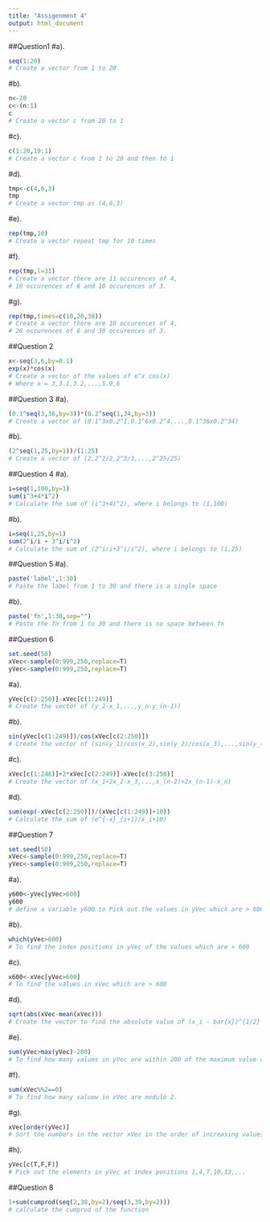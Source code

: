 ---
title: "Assigenment 4"
output: html_document
---

##Question1
#a).
```{r}
seq(1:20)
# Create a vector from 1 to 20
```
#b).
```{r}
n<-20
c<-(n:1)
c
# Create a vector c from 20 to 1
```

#c).
```{r}
c(1:20,19:1)
# Create a vector c from 1 to 20 and then to 1
```

#d).
```{r}
tmp<-c(4,6,3)
tmp
# Create a vector tmp as (4,6,3)
```

#e).
```{r}
rep(tmp,10)
# Create a vector repeat tmp for 10 times
```

#f). 
```{r}
rep(tmp,l=31)
# Create a vector there are 11 occurences of 4, 
# 10 occurences of 6 and 10 occurences of 3.
```

#g).
```{r}
rep(tmp,times=c(10,20,30))
# Create a vector there are 10 occurences of 4,
# 20 occurences of 6 and 30 occurences of 3.
```

##Question 2
```{r}
x<-seq(3,6,by=0.1)
exp(x)*cos(x)
# Create a vector of the values of e^x cos(x)
# Where x = 3,3.1,3.2,...,5.9,6
```

##Question 3
#a).
```{r}
(0.1^seq(3,36,by=3))*(0.2^seq(1,34,by=3))
# Create a vector of (0.1^3x0.2^1,0.1^6x0.2^4,...,0.1^36x0.2^34)
```

#b).
```{r}
(2^seq(1,25,by=1))/(1:25)
# Create a vector of (2,2^2/2,2^3/3,...,2^25/25)
```

##Question 4
#a).
```{r}
i=seq(1,100,by=1)
sum(i^3+4*i^2)
# Calculate the sum of (i^3+4i^2), where i belongs to (1,100)
```

#b).
```{r}
i=seq(1,25,by=1)
sum(2^i/i + 3^i/i^2)
# Calculate the sum of (2^i/i+3^i/i^2), where i belongs to (1,25)
```

##Question 5
#a).
```{r}
paste('label',1:30)
# Paste the label from 1 to 30 and there is a single space
```

#b).
```{r}
paste('fn',1:30,sep="")
# Paste the fn from 1 to 30 and there is no space between fn
```

##Question 6
```{r}
set.seed(50)
xVec<-sample(0:999,250,replace=T)
yVec<-sample(0:999,250,replace=T)
```

#a).
```{r}
yVec[c(2:250)]-xVec[c(1:249)]
# Create the vector of (y_2-x_1,...,y_n-y_(n-1))
```

#b).
```{r}
sin(yVec[c(1:249)])/cos(xVec[c(2:250)])
# Create the vector of (sin(y_1)/cos(x_2),sin(y_2)/cos(x_3),...,sin(y_(n-1))/cos(x_n))
```

#c).
```{r}
xVec[c(1:248)]+2*xVec[c(2:249)]-xVec[c(3:250)]
# Create the vector of (x_1+2x_2-x_3,...,x_(n-2)+2x_(n-1)-x_n)
```

#d).
```{r}
sum(exp(-xVec[c(2:250)])/(xVec[c(1:249)]+10))
# Calculate the sum of (e^{-x}_{i+1}/x_i+10)
```

##Question 7 
```{r}
set.seed(50)
xVec<-sample(0:999,250,replace=T)
yVec<-sample(0:999,250,replace=T)
```
#a).
```{r}
y600<-yVec[yVec>600]
y600
# define a variable y600 to Pick out the values in yVec which are > 600
```

#b).
```{r}
which(yVec>600)
# To find the index positions in yVec of the values which are > 600
```

#c).
```{r}
x600<-xVec[yVec>600]
# To find the values in xVec which are > 600
```
#d).
```{r}
sqrt(abs(xVec-mean(xVec)))
# Create the vector to find the absolute value of (x_i - bar{x})^{1/2}
```

#e).
```{r}
sum(yVec>max(yVec)-200)
# To find how many values in yVec are within 200 of the maximum value of the terms in yVec
```

#f).
```{r}
sum(xVec%%2==0)
# To find how many valuew in xVec are modulo 2.
```

#g).
```{r}
xVec[order(yVec)]
# Sort the numbers in the vector xVec in the order of increasing values in yVec
```
#h).
```{r}
yVec[c(T,F,F)]
# Pick out the elements in yVec at index positions 1,4,7,10,13,...
```

##Question 8
```{r}
1+sum(cumprod(seq(2,38,by=2)/seq(3,39,by=2)))
# calculate the cumprod of the function 
```













